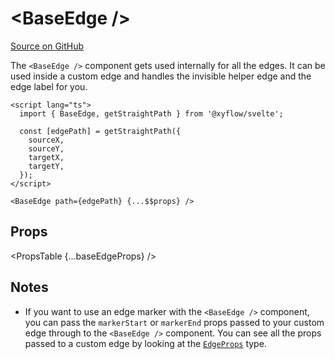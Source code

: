 
# &lt;BaseEdge />

[Source on GitHub](https://github.com/wbkd/react-flow/blob/f919cb152dd5a92ec3b4d7e4568ffe099bc2af39/packages/react/src/components/Edges/BaseEdge.tsx#L7)

The `<BaseEdge />` component gets used internally for all the edges. It can be
used inside a custom edge and handles the invisible helper edge and the edge label
for you.

```svelte filename="CustomEdge.svelte"
<script lang="ts">
  import { BaseEdge, getStraightPath } from '@xyflow/svelte';

  const [edgePath] = getStraightPath({
    sourceX,
    sourceY,
    targetX,
    targetY,
  });
</script>

<BaseEdge path={edgePath} {...$$props} />
```

## Props

<PropsTable {...baseEdgeProps} />

## Notes

- If you want to use an edge marker with the `<BaseEdge />` component, you can
  pass the `markerStart` or `markerEnd` props passed to your custom edge through
  to the `<BaseEdge />` component. You can see all the props passed to a custom
  edge by looking at the [`EdgeProps`](/api-reference/types/edge-props) type.

